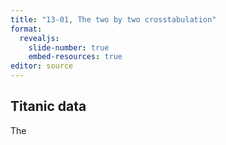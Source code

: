 ```yaml
---
title: "13-01, The two by two crosstabulation"
format: 
  revealjs:
    slide-number: true
    embed-resources: true
editor: source
---
```


## Titanic data

:::notes
The
:::
  
